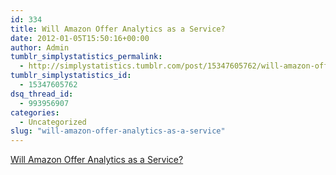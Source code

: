 ```yaml
---
id: 334
title: Will Amazon Offer Analytics as a Service?
date: 2012-01-05T15:50:16+00:00
author: Admin
tumblr_simplystatistics_permalink:
  - http://simplystatistics.tumblr.com/post/15347605762/will-amazon-offer-analytics-as-a-service
tumblr_simplystatistics_id:
  - 15347605762
dsq_thread_id:
  - 993956907
categories:
  - Uncategorized
slug: "will-amazon-offer-analytics-as-a-service"
---
```

[Will Amazon Offer Analytics as a Service?](http://bits.blogs.nytimes.com/2012/01/04/will-amazon-offer-analytics-as-a-service/)
